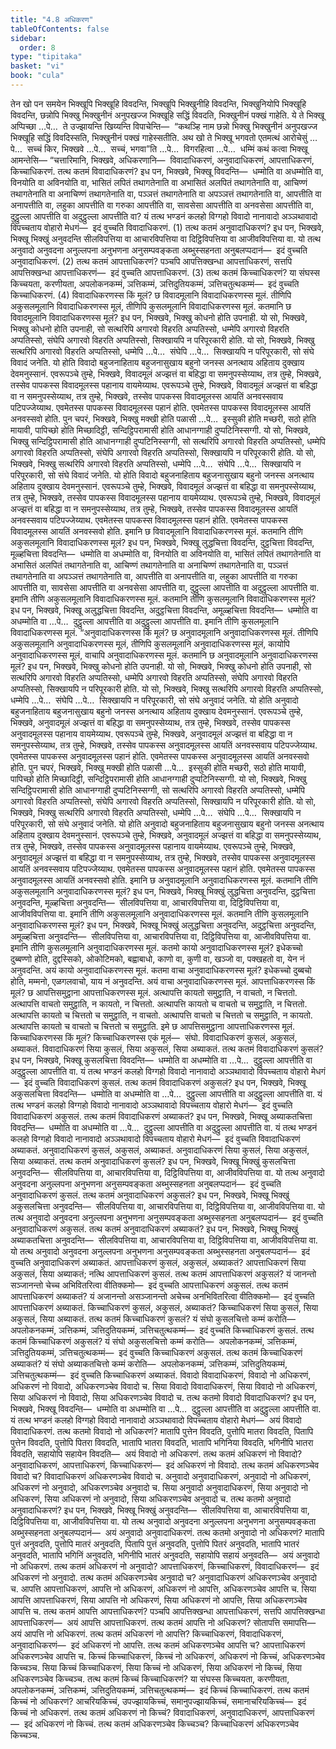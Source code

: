 ```yaml
---
title: "4.8 अधिकरण"
tableOfContents: false
sidebar:
  order: 8
type: "tipitaka"
basket: "vi"
book: "cula"
---
```



<DynamicBreadcrumb />

<Division number="215" book="cula">

<Paragraph number="886" book="cula">
तेन खो पन समयेन भिक्खूपि भिक्खूहि विवदन्ति, भिक्खूपि भिक्खुनीहि विवदन्ति, भिक्खुनियोपि भिक्खूहि विवदन्ति, छन्नोपि भिक्खु भिक्खुनीनं अनुपखज्ज भिक्खूहि सद्धिं विवदति, भिक्खुनीनं पक्खं गाहेति. ये ते भिक्खू अप्पिच्छा …पे…  ते उज्झायन्ति खिय्यन्ति विपाचेन्ति—  “कथञ्हि नाम छन्नो भिक्खु भिक्खुनीनं अनुपखज्ज भिक्खूहि सद्धिं विवदिस्सति, भिक्खुनीनं पक्खं गाहेस्सतीति. अथ खो ते भिक्खू भगवतो एतमत्थं आरोचेसुं …पे…  सच्चं किर, भिक्खवे …पे…  सच्चं, भगवा”ति …पे…  विगरहित्वा …पे…  धम्मिं कथं कत्वा भिक्खू आमन्तेसि—
</Paragraph>

<Paragraph number="887" book="cula">
“चत्तारिमानि, भिक्खवे, अधिकरणानि—  विवादाधिकरणं, अनुवादाधिकरणं, आपत्ताधिकरणं, किच्चाधिकरणं.
</Paragraph>

<Paragraph number="888" book="cula">
तत्थ कतमं विवादाधिकरणं? इध पन, भिक्खवे, भिक्खू विवदन्ति—  धम्मोति वा अधम्मोति वा, विनयोति वा अविनयोति वा, भासितं लपितं तथागतेनाति वा अभासितं अलपितं तथागतेनाति वा, आचिण्णं तथागतेनाति वा अनाचिण्णं तथागतेनाति वा, पञ्ञत्तं तथागतेनाति वा अपञ्ञत्तं तथागतेनाति वा, आपत्तीति वा अनापत्तीति वा, लहुका आपत्तीति वा गरुका आपत्तीति वा, सावसेसा आपत्तीति वा अनवसेसा आपत्तीति वा, दुट्ठुल्ला आपत्तीति वा अदुट्ठुल्ला आपत्तीति वा? यं तत्थ भण्डनं कलहो विग्गहो विवादो नानावादो अञ्ञथावादो विपच्चताय वोहारो मेधगं—  इदं वुच्चति विवादाधिकरणं. (1)
</Paragraph>

<Paragraph number="889" book="cula">
तत्थ कतमं अनुवादाधिकरणं? इध पन, भिक्खवे, भिक्खू भिक्खुं अनुवदन्ति सीलविपत्तिया वा आचारविपत्तिया वा दिट्ठिविपत्तिया वा आजीवविपत्तिया वा. यो तत्थ अनुवादो अनुवदना अनुल्लपना अनुभणना अनुसम्पवङ्कता अब्भुस्सहनता अनुबलप्पदानं—  इदं वुच्चति अनुवादाधिकरणं. (2)
</Paragraph>

<Paragraph number="890" book="cula">
तत्थ कतमं आपत्ताधिकरणं? पञ्चपि आपत्तिक्खन्धा आपत्ताधिकरणं, सत्तपि आपत्तिक्खन्धा आपत्ताधिकरणं—  इदं वुच्चति आपत्ताधिकरणं. (3)
</Paragraph>

<Paragraph number="891" book="cula">
तत्थ कतमं किच्चाधिकरणं? या संघस्स किच्चयता, करणीयता, अपलोकनकम्मं, ञत्तिकम्मं, ञत्तिदुतियकम्मं, ञत्तिचतुत्थकम्मं—  इदं वुच्चति किच्चाधिकरणं. (4)
</Paragraph>

</Division>
<Division number="216" book="cula">

<Paragraph number="892" book="cula">
विवादाधिकरणस्स किं मूलं? छ विवादमूलानि विवादाधिकरणस्स मूलं. तीणिपि अकुसलमूलानि विवादाधिकरणस्स मूलं, तीणिपि कुसलमूलानि विवादाधिकरणस्स मूलं. कतमानि छ विवादमूलानि विवादाधिकरणस्स मूलं? इध पन, भिक्खवे, भिक्खु कोधनो होति उपनाही. यो सो, भिक्खवे, भिक्खु कोधनो होति उपनाही, सो सत्थरिपि अगारवो विहरति अप्पतिस्सो, धम्मेपि अगारवो विहरति अप्पतिस्सो, संघेपि अगारवो विहरति अप्पतिस्सो, सिक्खायपि न परिपूरकारी होति. यो सो, भिक्खवे, भिक्खु सत्थरिपि अगारवो विहरति अप्पतिस्सो, धम्मेपि …पे…  संघेपि …पे…  सिक्खायपि न परिपूरकारी, सो संघे विवादं जनेति. यो होति विवादो बहुजनाहिताय बहुजनासुखाय बहुनो जनस्स अनत्थाय अहिताय दुक्खाय देवमनुस्सानं. एवरूपञ्चे तुम्हे, भिक्खवे, विवादमूलं अज्झत्तं वा बहिद्धा वा समनुपस्सेय्याथ, तत्र तुम्हे, भिक्खवे, तस्सेव पापकस्स विवादमूलस्स पहानाय वायमेय्याथ. एवरूपञ्चे तुम्हे, भिक्खवे, विवादमूलं अज्झत्तं वा बहिद्धा वा न समनुपस्सेय्याथ, तत्र तुम्हे, भिक्खवे, तस्सेव पापकस्स विवादमूलस्स आयतिं अनवस्सवाय पटिपज्जेय्याथ. एवमेतस्स पापकस्स विवादमूलस्स पहानं होति. एवमेतस्स पापकस्स विवादमूलस्स आयतिं अनवस्सवो होति.
</Paragraph>

<Paragraph number="893" book="cula">
पुन चपरं, भिक्खवे, भिक्खु मक्खी होति पळासी …पे…  इस्सुकी होति मच्छरी, सठो होति मायावी, पापिच्छो होति मिच्छादिट्ठी, सन्दिट्ठिपरामासी होति आधानग्गाही दुप्पटिनिस्सग्गी. यो सो, भिक्खवे, भिक्खु सन्दिट्ठिपरामासी होति आधानग्गाही दुप्पटिनिस्सग्गी, सो सत्थरिपि अगारवो विहरति अप्पतिस्सो, धम्मेपि अगारवो विहरति अप्पतिस्सो, संघेपि अगारवो विहरति अप्पतिस्सो, सिक्खायपि न परिपूरकारी होति. यो सो, भिक्खवे, भिक्खु सत्थरिपि अगारवो विहरति अप्पतिस्सो, धम्मेपि …पे…  संघेपि …पे…  सिक्खायपि न परिपूरकारी, सो संघे विवादं जनेति. यो होति विवादो बहुजनाहिताय बहुजनासुखाय बहुनो जनस्स अनत्थाय अहिताय दुक्खाय देवमनुस्सानं. एवरूपञ्चे तुम्हे, भिक्खवे, विवादमूलं अज्झत्तं वा बहिद्धा वा समनुपस्सेय्याथ, तत्र तुम्हे, भिक्खवे, तस्सेव पापकस्स विवादमूलस्स पहानाय वायमेय्याथ. एवरूपञ्चे तुम्हे, भिक्खवे, विवादमूलं अज्झत्तं वा बहिद्धा वा न समनुपस्सेय्याथ, तत्र तुम्हे, भिक्खवे, तस्सेव पापकस्स विवादमूलस्स आयतिं अनवस्सवाय पटिपज्जेय्याथ. एवमेतस्स पापकस्स विवादमूलस्स पहानं होति. एवमेतस्स पापकस्स विवादमूलस्स आयतिं अनवस्सवो होति. इमानि छ विवादमूलानि विवादाधिकरणस्स मूलं.
</Paragraph>

<Paragraph number="894" book="cula">
कतमानि तीणि अकुसलमूलानि विवादाधिकरणस्स मूलं? इध पन, भिक्खवे, भिक्खू लुद्धचित्ता विवदन्ति, दुट्ठचित्ता विवदन्ति, मूळ्हचित्ता विवदन्ति—  धम्मोति वा अधम्मोति वा, विनयोति वा अविनयोति वा, भासितं लपितं तथागतेनाति वा अभासितं अलपितं तथागतेनाति वा, आचिण्णं तथागतेनाति वा अनाचिण्णं तथागतेनाति वा, पञ्ञत्तं तथागतेनाति वा अपञ्ञत्तं तथागतेनाति वा, आपत्तीति वा अनापत्तीति वा, लहुका आपत्तीति वा गरुका आपत्तीति वा, सावसेसा आपत्तीति वा अनवसेसा आपत्तीति वा, दुट्ठुल्ला आपत्तीति वा अदुट्ठुल्ला आपत्तीति वा. इमानि तीणि अकुसलमूलानि विवादाधिकरणस्स मूलं.
</Paragraph>

<Paragraph number="895" book="cula">
कतमानि तीणि कुसलमूलानि विवादाधिकरणस्स मूलं? इध पन, भिक्खवे, भिक्खू अलुद्धचित्ता विवदन्ति, अदुट्ठचित्ता विवदन्ति, अमूळ्हचित्ता विवदन्ति—  धम्मोति वा अधम्मोति वा …पे…  दुट्ठुल्ला आपत्तीति वा अदुट्ठुल्ला आपत्तीति वा. इमानि तीणि कुसलमूलानि विवादाधिकरणस्स मूलं.
</Paragraph>

</Division>
<Division number="217" book="cula">

<Paragraph number="896" book="cula">
“अनुवादाधिकरणस्स किं मूलं? छ अनुवादमूलानि अनुवादाधिकरणस्स मूलं. तीणिपि अकुसलमूलानि अनुवादाधिकरणस्स मूलं, तीणिपि कुसलमूलानि अनुवादाधिकरणस्स मूलं, कायोपि अनुवादाधिकरणस्स मूलं, वाचापि अनुवादाधिकरणस्स मूलं.
</Paragraph>

<Paragraph number="897" book="cula">
कतमानि छ अनुवादमूलानि अनुवादाधिकरणस्स मूलं? इध पन, भिक्खवे, भिक्खु कोधनो होति उपनाही. यो सो, भिक्खवे, भिक्खु कोधनो होति उपनाही, सो सत्थरिपि अगारवो विहरति अप्पतिस्सो, धम्मेपि अगारवो विहरति अप्पतिस्सो, संघेपि अगारवो विहरति अप्पतिस्सो, सिक्खायपि न परिपूरकारी होति. यो सो, भिक्खवे, भिक्खु सत्थरिपि अगारवो विहरति अप्पतिस्सो, धम्मेपि …पे…  संघेपि …पे…  सिक्खायपि न परिपूरकारी, सो संघे अनुवादं जनेति. यो होति अनुवादो बहुजनाहिताय बहुजनासुखाय बहुनो जनस्स अनत्थाय अहिताय दुक्खाय देवमनुस्सानं. एवरूपञ्चे तुम्हे, भिक्खवे, अनुवादमूलं अज्झत्तं वा बहिद्धा वा समनुपस्सेय्याथ, तत्र तुम्हे, भिक्खवे, तस्सेव पापकस्स अनुवादमूलस्स पहानाय वायमेय्याथ. एवरूपञ्चे तुम्हे, भिक्खवे, अनुवादमूलं अज्झत्तं वा बहिद्धा वा न समनुपस्सेय्याथ, तत्र तुम्हे, भिक्खवे, तस्सेव पापकस्स अनुवादमूलस्स आयतिं अनवस्सवाय पटिपज्जेय्याथ. एवमेतस्स पापकस्स अनुवादमूलस्स पहानं होति. एवमेतस्स पापकस्स अनुवादमूलस्स आयतिं अनवस्सवो होति.
</Paragraph>

<Paragraph number="898" book="cula">
पुन चपरं, भिक्खवे, भिक्खु मक्खी होति पळासी …पे…  इस्सुकी होति मच्छरी, सठो होति मायावी, पापिच्छो होति मिच्छादिट्ठी, सन्दिट्ठिपरामासी होति आधानग्गाही दुप्पटिनिस्सग्गी. यो सो, भिक्खवे, भिक्खु सन्दिट्ठिपरामासी होति आधानग्गाही दुप्पटिनिस्सग्गी, सो सत्थरिपि अगारवो विहरति अप्पतिस्सो, धम्मेपि अगारवो विहरति अप्पतिस्सो, संघेपि अगारवो विहरति अप्पतिस्सो, सिक्खायपि न परिपूरकारी होति. यो सो, भिक्खवे, भिक्खु सत्थरिपि अगारवो विहरति अप्पतिस्सो, धम्मेपि …पे…  संघेपि …पे…  सिक्खायपि न परिपूरकारी, सो संघे अनुवादं जनेति. यो होति अनुवादो बहुजनाहिताय बहुजनासुखाय बहुनो जनस्स अनत्थाय अहिताय दुक्खाय देवमनुस्सानं. एवरूपञ्चे तुम्हे, भिक्खवे, अनुवादमूलं अज्झत्तं वा बहिद्धा वा समनुपस्सेय्याथ, तत्र तुम्हे, भिक्खवे, तस्सेव पापकस्स अनुवादमूलस्स पहानाय वायमेय्याथ. एवरूपञ्चे तुम्हे, भिक्खवे, अनुवादमूलं अज्झत्तं वा बहिद्धा वा न समनुपस्सेय्याथ, तत्र तुम्हे, भिक्खवे, तस्सेव पापकस्स अनुवादमूलस्स आयतिं अनवस्सवाय पटिपज्जेय्याथ. एवमेतस्स पापकस्स अनुवादमूलस्स पहानं होति. एवमेतस्स पापकस्स अनुवादमूलस्स आयतिं अनवस्सवो होति. इमानि छ अनुवादमूलानि अनुवादाधिकरणस्स मूलं.
</Paragraph>

<Paragraph number="899" book="cula">
कतमानि तीणि अकुसलमूलानि अनुवादाधिकरणस्स मूलं? इध पन, भिक्खवे, भिक्खू भिक्खुं लुद्धचित्ता अनुवदन्ति, दुट्ठचित्ता अनुवदन्ति, मूळ्हचित्ता अनुवदन्ति—  सीलविपत्तिया वा, आचारविपत्तिया वा, दिट्ठिविपत्तिया वा, आजीवविपत्तिया वा. इमानि तीणि अकुसलमूलानि अनुवादाधिकरणस्स मूलं.
</Paragraph>

<Paragraph number="900" book="cula">
कतमानि तीणि कुसलमूलानि अनुवादाधिकरणस्स मूलं? इध पन, भिक्खवे, भिक्खू भिक्खुं अलुद्धचित्ता अनुवदन्ति, अदुट्ठचित्ता अनुवदन्ति, अमूळ्हचित्ता अनुवदन्ति—  सीलविपत्तिया वा, आचारविपत्तिया वा, दिट्ठिविपत्तिया वा, आजीवविपत्तिया वा. इमानि तीणि कुसलमूलानि अनुवादाधिकरणस्स मूलं.
</Paragraph>

<Paragraph number="901" book="cula">
कतमो कायो अनुवादाधिकरणस्स मूलं? इधेकच्चो दुब्बण्णो होति, दुद्दस्सिको, ओकोटिमको, बह्वाबाधो, काणो वा, कुणी वा, खञ्जो वा, पक्खहतो वा, येन नं अनुवदन्ति. अयं कायो अनुवादाधिकरणस्स मूलं.
</Paragraph>

<Paragraph number="902" book="cula">
कतमा वाचा अनुवादाधिकरणस्स मूलं? इधेकच्चो दुब्बचो होति, मम्मनो, एळगलवाचो, याय नं अनुवदन्ति. अयं वाचा अनुवादाधिकरणस्स मूलं.
</Paragraph>

</Division>
<Division number="218" book="cula">

<Paragraph number="903" book="cula">
आपत्ताधिकरणस्स किं मूलं? छ आपत्तिसमुट्ठाना आपत्ताधिकरणस्स मूलं. अत्थापत्ति कायतो समुट्ठाति, न वाचतो, न चित्ततो. अत्थापत्ति वाचतो समुट्ठाति, न कायतो, न चित्ततो. अत्थापत्ति कायतो च वाचतो च समुट्ठाति, न चित्ततो. अत्थापत्ति कायतो च चित्ततो च समुट्ठाति, न वाचतो. अत्थापत्ति वाचतो च चित्ततो च समुट्ठाति, न कायतो. अत्थापत्ति कायतो च वाचतो च चित्ततो च समुट्ठाति. इमे छ आपत्तिसमुट्ठाना आपत्ताधिकरणस्स मूलं.
</Paragraph>

</Division>
<Division number="219" book="cula">

<Paragraph number="904" book="cula">
किच्चाधिकरणस्स किं मूलं? किच्चाधिकरणस्स एकं मूलं—  संघो.
</Paragraph>

</Division>
<Division number="220" book="cula">

<Paragraph number="905" book="cula">
विवादाधिकरणं कुसलं, अकुसलं, अब्याकतं. विवादाधिकरणं सिया कुसलं, सिया अकुसलं, सिया अब्याकतं. तत्थ कतमं विवादाधिकरणं कुसलं? इध पन, भिक्खवे, भिक्खू कुसलचित्ता विवदन्ति—  धम्मोति वा अधम्मोति वा …पे…  दुट्ठुल्ला आपत्तीति वा अदुट्ठुल्ला आपत्तीति वा. यं तत्थ भण्डनं कलहो विग्गहो विवादो नानावादो अञ्ञथावादो विपच्चताय वोहारो मेधगं—  इदं वुच्चति विवादाधिकरणं कुसलं.
</Paragraph>

<Paragraph number="906" book="cula">
तत्थ कतमं विवादाधिकरणं अकुसलं? इध पन, भिक्खवे, भिक्खू अकुसलचित्ता विवदन्ति—  धम्मोति वा अधम्मोति वा …पे…  दुट्ठुल्ला आपत्तीति वा अदुट्ठुल्ला आपत्तीति वा. यं तत्थ भण्डनं कलहो विग्गहो विवादो नानावादो अञ्ञथावादो विपच्चताय वोहारो मेधगं—  इदं वुच्चति विवादाधिकरणं अकुसलं.
</Paragraph>

<Paragraph number="907" book="cula">
तत्थ कतमं विवादाधिकरणं अब्याकतं? इध पन, भिक्खवे, भिक्खू अब्याकतचित्ता विवदन्ति—  धम्मोति वा अधम्मोति वा …पे…  दुट्ठुल्ला आपत्तीति वा अदुट्ठुल्ला आपत्तीति वा. यं तत्थ भण्डनं कलहो विग्गहो विवादो नानावादो अञ्ञथावादो विपच्चताय वोहारो मेधगं—  इदं वुच्चति विवादाधिकरणं अब्याकतं.
</Paragraph>

</Division>
<Division number="221" book="cula">

<Paragraph number="908" book="cula">
अनुवादाधिकरणं कुसलं, अकुसलं, अब्याकतं. अनुवादाधिकरणं सिया कुसलं, सिया अकुसलं, सिया अब्याकतं. तत्थ कतमं अनुवादाधिकरणं कुसलं? इध पन, भिक्खवे, भिक्खू भिक्खुं कुसलचित्ता अनुवदन्ति—  सीलविपत्तिया वा, आचारविपत्तिया वा, दिट्ठिविपत्तिया वा, आजीवविपत्तिया वा. यो तत्थ अनुवादो अनुवदना अनुल्लपना अनुभणना अनुसम्पवङ्कता अब्भुस्सहनता अनुबलप्पदानं—  इदं वुच्चति अनुवादाधिकरणं कुसलं.
</Paragraph>

<Paragraph number="909" book="cula">
तत्थ कतमं अनुवादाधिकरणं अकुसलं? इध पन, भिक्खवे, भिक्खू भिक्खुं अकुसलचित्ता अनुवदन्ति—  सीलविपत्तिया वा, आचारविपत्तिया वा, दिट्ठिविपत्तिया वा, आजीवविपत्तिया वा. यो तत्थ अनुवादो अनुवदना अनुल्लपना अनुभणना अनुसम्पवङ्कता अब्भुस्सहनता अनुबलप्पदानं—  इदं वुच्चति अनुवादाधिकरणं अकुसलं.
</Paragraph>

<Paragraph number="910" book="cula">
तत्थ कतमं अनुवादाधिकरणं अब्याकतं? इध पन, भिक्खवे, भिक्खू भिक्खुं अब्याकतचित्ता अनुवदन्ति—  सीलविपत्तिया वा, आचारविपत्तिया वा, दिट्ठिविपत्तिया वा, आजीवविपत्तिया वा. यो तत्थ अनुवादो अनुवदना अनुल्लपना अनुभणना अनुसम्पवङ्कता अब्भुस्सहनता अनुबलप्पदानं—  इदं वुच्चति अनुवादाधिकरणं अब्याकतं.
</Paragraph>

</Division>
<Division number="222" book="cula">

<Paragraph number="911" book="cula">
आपत्ताधिकरणं कुसलं, अकुसलं, अब्याकतं? आपत्ताधिकरणं सिया अकुसलं, सिया अब्याकतं; नत्थि आपत्ताधिकरणं कुसलं. तत्थ कतमं आपत्ताधिकरणं अकुसलं? यं जानन्तो सञ्जानन्तो चेच्च अभिवितरित्वा वीतिक्कमो—  इदं वुच्चति आपत्ताधिकरणं अकुसलं.
</Paragraph>

<Paragraph number="912" book="cula">
तत्थ कतमं आपत्ताधिकरणं अब्याकतं? यं अजानन्तो असञ्जानन्तो अचेच्च अनभिवितरित्वा वीतिक्कमो—  इदं वुच्चति आपत्ताधिकरणं अब्याकतं.
</Paragraph>

</Division>
<Division number="223" book="cula">

<Paragraph number="913" book="cula">
किच्चाधिकरणं कुसलं, अकुसलं, अब्याकतं? किच्चाधिकरणं सिया कुसलं, सिया अकुसलं, सिया अब्याकतं. तत्थ कतमं किच्चाधिकरणं कुसलं? यं संघो कुसलचित्तो कम्मं करोति—  अपलोकनकम्मं, ञत्तिकम्मं, ञत्तिदुतियकम्मं, ञत्तिचतुत्थकम्मं—  इदं वुच्चति किच्चाधिकरणं कुसलं.
</Paragraph>

<Paragraph number="914" book="cula">
तत्थ कतमं किच्चाधिकरणं अकुसलं? यं संघो अकुसलचित्तो कम्मं करोति—  अपलोकनकम्मं, ञत्तिकम्मं, ञत्तिदुतियकम्मं, ञत्तिचतुत्थकम्मं—  इदं वुच्चति किच्चाधिकरणं अकुसलं.
</Paragraph>

<Paragraph number="915" book="cula">
तत्थ कतमं किच्चाधिकरणं अब्याकतं? यं संघो अब्याकतचित्तो कम्मं करोति—  अपलोकनकम्मं, ञत्तिकम्मं, ञत्तिदुतियकम्मं, ञत्तिचतुत्थकम्मं—  इदं वुच्चति किच्चाधिकरणं अब्याकतं.
</Paragraph>

</Division>
<Division number="224" book="cula">

<Paragraph number="916" book="cula">
विवादो विवादाधिकरणं, विवादो नो अधिकरणं, अधिकरणं नो विवादो, अधिकरणञ्चेव विवादो च. सिया विवादो विवादाधिकरणं, सिया विवादो नो अधिकरणं, सिया अधिकरणं नो विवादो, सिया अधिकरणञ्चेव विवादो च.
</Paragraph>

<Paragraph number="917" book="cula">
तत्थ कतमो विवादो विवादाधिकरणं? इध पन, भिक्खवे, भिक्खू विवदन्ति—  धम्मोति वा अधम्मोति वा …पे…  दुट्ठुल्ला आपत्तीति वा अदुट्ठुल्ला आपत्तीति वा. यं तत्थ भण्डनं कलहो विग्गहो विवादो नानावादो अञ्ञथावादो विपच्चताय वोहारो मेधगं—  अयं विवादो विवादाधिकरणं.
</Paragraph>

<Paragraph number="918" book="cula">
तत्थ कतमो विवादो नो अधिकरणं? मातापि पुत्तेन विवदति, पुत्तोपि मातरा विवदति, पितापि पुत्तेन विवदति, पुत्तोपि पितरा विवदति, भातापि भातरा विवदति, भातापि भगिनिया विवदति, भगिनीपि भातरा विवदति, सहायोपि सहायेन विवदति—  अयं विवादो नो अधिकरणं.
</Paragraph>

<Paragraph number="919" book="cula">
तत्थ कतमं अधिकरणं नो विवादो? अनुवादाधिकरणं, आपत्ताधिकरणं, किच्चाधिकरणं—  इदं अधिकरणं नो विवादो.
</Paragraph>

<Paragraph number="920" book="cula">
तत्थ कतमं अधिकरणञ्चेव विवादो च? विवादाधिकरणं अधिकरणञ्चेव विवादो च.
</Paragraph>

</Division>
<Division number="225" book="cula">

<Paragraph number="921" book="cula">
अनुवादो अनुवादाधिकरणं, अनुवादो नो अधिकरणं, अधिकरणं नो अनुवादो, अधिकरणञ्चेव अनुवादो च. सिया अनुवादो अनुवादाधिकरणं, सिया अनुवादो नो अधिकरणं, सिया अधिकरणं नो अनुवादो, सिया अधिकरणञ्चेव अनुवादो च.
</Paragraph>

<Paragraph number="922" book="cula">
तत्थ कतमो अनुवादो अनुवादाधिकरणं? इध पन, भिक्खवे, भिक्खू भिक्खुं अनुवदन्ति—  सीलविपत्तिया वा, आचारविपत्तिया वा, दिट्ठिविपत्तिया वा, आजीवविपत्तिया वा. यो तत्थ अनुवादो अनुवदना अनुल्लपना अनुभणना अनुसम्पवङ्कता अब्भुस्सहनता अनुबलप्पदानं—  अयं अनुवादो अनुवादाधिकरणं.
</Paragraph>

<Paragraph number="923" book="cula">
तत्थ कतमो अनुवादो नो अधिकरणं? मातापि पुत्तं अनुवदति, पुत्तोपि मातरं अनुवदति, पितापि पुत्तं अनुवदति, पुत्तोपि पितरं अनुवदति, भातापि भातरं अनुवदति, भातापि भगिनिं अनुवदति, भगिनीपि भातरं अनुवदति, सहायोपि सहायं अनुवदति—  अयं अनुवादो नो अधिकरणं.
</Paragraph>

<Paragraph number="924" book="cula">
तत्थ कतमं अधिकरणं नो अनुवादो? आपत्ताधिकरणं, किच्चाधिकरणं, विवादाधिकरणं—  इदं अधिकरणं नो अनुवादो.
</Paragraph>

<Paragraph number="925" book="cula">
तत्थ कतमं अधिकरणञ्चेव अनुवादो च? अनुवादाधिकरणं अधिकरणञ्चेव अनुवादो च.
</Paragraph>

</Division>
<Division number="226" book="cula">

<Paragraph number="926" book="cula">
आपत्ति आपत्ताधिकरणं, आपत्ति नो अधिकरणं, अधिकरणं नो आपत्ति, अधिकरणञ्चेव आपत्ति च. सिया आपत्ति आपत्ताधिकरणं, सिया आपत्ति नो अधिकरणं, सिया अधिकरणं नो आपत्ति, सिया अधिकरणञ्चेव आपत्ति च.
</Paragraph>

<Paragraph number="927" book="cula">
तत्थ कतमं आपत्ति आपत्ताधिकरणं? पञ्चपि आपत्तिक्खन्धा आपत्ताधिकरणं, सत्तपि आपत्तिक्खन्धा आपत्ताधिकरणं—  अयं आपत्ति आपत्ताधिकरणं.
</Paragraph>

<Paragraph number="928" book="cula">
तत्थ कतमं आपत्ति नो अधिकरणं? सोतापत्ति समापत्ति—  अयं आपत्ति नो अधिकरणं.
</Paragraph>

<Paragraph number="929" book="cula">
तत्थ कतमं अधिकरणं नो आपत्ति? किच्चाधिकरणं, विवादाधिकरणं, अनुवादाधिकरणं—  इदं अधिकरणं नो आपत्ति.
</Paragraph>

<Paragraph number="930" book="cula">
तत्थ कतमं अधिकरणञ्चेव आपत्ति च? आपत्ताधिकरणं अधिकरणञ्चेव आपत्ति च.
</Paragraph>

</Division>
<Division number="227" book="cula">

<Paragraph number="931" book="cula">
किच्चं किच्चाधिकरणं, किच्चं नो अधिकरणं, अधिकरणं नो किच्चं, अधिकरणञ्चेव किच्चञ्च. सिया किच्चं किच्चाधिकरणं, सिया किच्चं नो अधिकरणं, सिया अधिकरणं नो किच्चं, सिया अधिकरणञ्चेव किच्चञ्च.
</Paragraph>

<Paragraph number="932" book="cula">
तत्थ कतमं किच्चं किच्चाधिकरणं? या संघस्स किच्चयता, करणीयता, अपलोकनकम्मं, ञत्तिकम्मं, ञत्तिदुतियकम्मं, ञत्तिचतुत्थकम्मं—  इदं किच्चं किच्चाधिकरणं.
</Paragraph>

<Paragraph number="933" book="cula">
तत्थ कतमं किच्चं नो अधिकरणं? आचरियकिच्चं, उपज्झायकिच्चं, समानुपज्झायकिच्चं, समानाचरियकिच्चं—  इदं किच्चं नो अधिकरणं.
</Paragraph>

<Paragraph number="934" book="cula">
तत्थ कतमं अधिकरणं नो किच्चं? विवादाधिकरणं, अनुवादाधिकरणं, आपत्ताधिकरणं—  इदं अधिकरणं नो किच्चं.
</Paragraph>

<Paragraph number="935" book="cula">
तत्थ कतमं अधिकरणञ्चेव किच्चञ्च? किच्चाधिकरणं अधिकरणञ्चेव किच्चञ्च.
</Paragraph>
</Division>